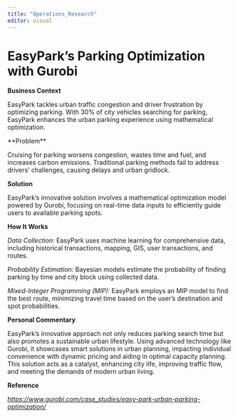 ```yaml
---
title: "Operations_Research"
editor: visual
---
```


# EasyPark's Parking Optimization with Gurobi

**Business Context**

EasyPark tackles urban traffic congestion and driver frustration by optimizing parking. With 30% of city vehicles searching for parking, EasyPark enhances the urban parking experience using mathematical optimization.

\*\*Problem\*\*

Cruising for parking worsens congestion, wastes time and fuel, and increases carbon emissions. Traditional parking methods fail to address drivers' challenges, causing delays and urban gridlock.

**Solution**

EasyPark's innovative solution involves a mathematical optimization model powered by Gurobi, focusing on real-time data inputs to efficiently guide users to available parking spots.

**How It Works**

*Data Collection:* EasyPark uses machine learning for comprehensive data, including historical transactions, mapping, GIS, user transactions, and routes.

*Probability Estimation:* Bayesian models estimate the probability of finding parking by time and city block using collected data.

*Mixed-Integer Programming (MIP):* EasyPark employs an MIP model to find the best route, minimizing travel time based on the user's destination and spot probabilities.

**Personal Commentary**

EasyPark's innovative approach not only reduces parking search time but also promotes a sustainable urban lifestyle. Using advanced technology like Gurobi, it showcases smart solutions in urban planning, impacting individual convenience with dynamic pricing and aiding in optimal capacity planning. This solution acts as a catalyst, enhancing city life, improving traffic flow, and meeting the demands of modern urban living.

**Reference**

[*https://www.gurobi.com/case_studies/easy-park-urban-parking-optimization/*](https://www.gurobi.com/case_studies/easy-park-urban-parking-optimization/)
